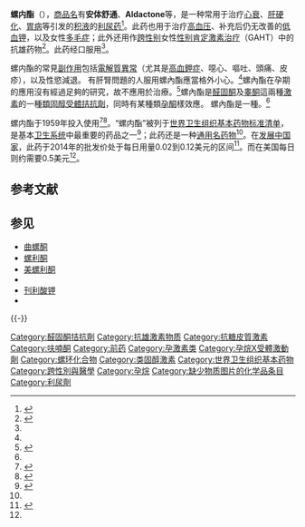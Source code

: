 {{expand English|spironolactone}}

{{medical}}
{{Drugbox
| Watchedfields = changed
| verifiedrevid = 470470172
| drug_name =
| IUPAC_name = 7α-Acetylthio-17α-hydroxy-3-oxopregn-4-ene-21-carboxylic acid γ-lactone
| image = Spironolactone Structural Formula V1.svg
| alt = Skeletal formula of spironolactone
| image2 = Spironolactone 3D ball.png
| alt2 = Ball-and-stick model of the spironolactone molecule
<!--Clinical data-->
| pronounce = {{IPAc-en|s|p|ɪ|ˌ|r|oʊ|n|ə|ˈ|l|æ|k|t|oʊ|n|,_|s|p|aɪ|-|,_|s|p|ə|-|,_|-|ˈ|r|ɒ|-|,_|-|n|oʊ|-}} or {{IPAc-en|ˌ|s|p|aɪ|r|ə|n|oʊ|ˈ|l|æ|k|t|oʊ|n}}<ref name="SpironolactoneMedlinePlus">{{cite web | url = http://www.nlm.nih.gov/medlineplus/druginfo/meds/a682627.html | title = Spironolactone: MedlinePlus Drug Information | work =  | accessdate = 2016-01-20 | archive-date = 2016-07-05 | archive-url = https://web.archive.org/web/20160705111532/https://www.nlm.nih.gov/medlineplus/druginfo/meds/a682627.html | dead-url = no }}</ref>{{refn|{{MerriamWebsterDictionary|Spironolactone}}}}{{refn|{{Dictionary.com|Spironolactone}}}}
| tradename = Aldactone
| Drugs.com = {{drugs.com|monograph|spironolactone}}
| MedlinePlus = a682627
| pregnancy_AU = B3
| pregnancy_US = C
| legal_UK = POM
| legal_US = Rx-only
| routes_of_administration = 口服<ref name=AHFS2015 />
<!--Pharmacokinetic data-->
| bioavailability = 
| protein_bound = 90%+<ref name="Brittain2002">{{cite book | author = Harry G. Brittain | title = Analytical Profiles of Drug Substances and Excipients | url = http://books.google.com/books?id=RMN5zMW64ZEC&pg=PA309 | access-date = 27 May 2012 | date = 26 November 2002 | publisher = Academic Press | isbn = 978-0-12-260829-2 | page = 309 | archive-date = 2020-08-19 | archive-url = https://web.archive.org/web/20200819210410/https://books.google.com/books?id=RMN5zMW64ZEC&pg=PA309 | dead-url = no }}</ref>
| metabolism = [[肝臟|肝臟]] [[细胞色素P450|细胞色素P450]]
| elimination_half-life = 1.3-2 小時
| excretion = [[尿|尿]], [[胆汁|胆汁]]
<!--Identifiers-->
| CAS_number_Ref = {{cascite|correct|??}}
| CAS_number = 52-01-7
| ATC_prefix = C03
| ATC_suffix = DA01
| ATC_supplemental = 
| PubChem = 5833
| IUPHAR_ligand = 2875
| DrugBank_Ref = {{drugbankcite|correct|drugbank}}
| DrugBank = DB00421
| ChemSpiderID_Ref = {{chemspidercite|correct|chemspider}}
| ChemSpiderID = 5628
| UNII_Ref = {{fdacite|correct|FDA}}
| UNII = 27O7W4T232
| KEGG_Ref = {{keggcite|correct|kegg}}
| KEGG = D00443
| ChEBI_Ref = {{ebicite|correct|EBI}}
| ChEBI = 9241
| ChEMBL_Ref = {{ebicite|correct|EBI}}
| ChEMBL = 1393
<!--Chemical data-->
| C=24 | H=32 | O=4 | S=1
| molecular_weight = 416.574 g/mol
| smiles = O=C5O[C@@]4([C@@]3([C@H]([C@@H]2[C@H](SC(=O)C)C/C1=C/C(=O)CC[C@]1(C)[C@H]2CC3)CC4)C)CC5
| StdInChI_Ref = {{stdinchicite|correct|chemspider}}
| StdInChI = 1S/C24H32O4S/c1-14(25)29-19-13-15-12-16(26)4-8-22(15,2)17-5-9-23(3)18(21(17)19)6-10-24(23)11-7-20(27)28-24/h12,17-19,21H,4-11,13H2,1-3H3/t17-,18-,19+,21+,22-,23-,24+/m0/s1
| StdInChIKey_Ref = {{stdinchicite|correct|chemspider}}
| StdInChIKey = LXMSZDCAJNLERA-ZHYRCANASA-N
}}

'''螺内酯'''（{{lang-en|spironolactone}}），[[商品名|商品名]]有'''安体舒通'''、'''Aldactone'''等，是一种常用于治疗[[心衰|心衰]]、[[肝硬化|肝硬化]]、[[胃病|胃病]]等引发的[[积液|积液]]的[[利尿药|利尿药]]<ref name="AHFS2015">{{cite web |title = Spironolactone |url = http://www.drugs.com/monograph/spironolactone.html |publisher = The American Society of Health-System Pharmacists |access-date = 2015-10-24 |archive-date = 2015-11-16 |archive-url = https://web.archive.org/web/20151116054857/http://www.drugs.com/monograph/spironolactone.html |dead-url=no }}</ref>。此药也用于治疗[[高血压|高血压]]、补充后仍无改善的[[低血钾|低血钾]]，以及女性[[多毛症|多毛症]]；此外还用作[[跨性别|跨性别]]女性[[性别肯定激素治疗|性别肯定激素治疗]]（GAHT）中的抗雄药物<ref>{{cite book |last = Maizes |first = Victoria |title = Integrative Women's Health |year = 2015  |isbn = 9780190214807 |page = 746 |edition = 2nd |url = https://books.google.ca/books?id=uveJCgAAQBAJ&pg=PA746 |access-date = 2016-06-05 |archive-date = 2016-03-05 |archive-url = https://web.archive.org/web/20160305050257/https://books.google.ca/books?id=uveJCgAAQBAJ&pg=PA746 |dead-url = no }}</ref>。此药经口服用<ref name="AHFS2015" />。

<!-- 副作用和工作原理 -->
螺内酯的常見[[副作用|副作用]]包括[[電解質異常|電解質異常]]（尤其是[[高血鉀症|高血鉀症]]、噁心、嘔吐、頭痛、皮疹），以及性慾減退。<!-- <ref name=AHFS2015/> -->有肝腎問題的人服用螺內酯應當格外小心。<ref name="AHFS2015" />螺內酯在孕期的應用沒有經過足夠的研究，故不應用於治療{{link-en|孕婦高血壓|high blood pressure of pregnancy}}。<ref>{{cite web|title=Spironolactone Pregnancy and Breastfeeding Warnings|url=http://www.drugs.com/pregnancy/spironolactone.html|access-date=29 November 2015|archive-date=2015-12-02|archive-url=https://web.archive.org/web/20151202081203/http://www.drugs.com/pregnancy/spironolactone.html|dead-url=no}}</ref>螺內酯是[[醛固酮|醛固酮]]及[[睾酮|睾酮]]這兩種[[激素|激素]]的一種[[類固醇|類固醇]][[受體拮抗劑|受體拮抗劑]]，同時有某種類[[孕酮|孕酮]]樣效應。<!-- <ref name="AHFS2015" /> -->螺內酯是一種{{link-en|保鉀利尿藥|potassium-sparing diuretic}}。<ref name="AHFS2015" />

<!-- History, society and culture -->
螺内酯于1959年投入使用<ref name="Wermuth2008">{{cite book | author = Camille Georges Wermuth | title = The Practice of Medicinal Chemistry | url = https://books.google.com/books?id=Qmt1_DQkCpEC&pg=PA34 | access-date = 27 May 2012 | date = 24 July 2008 | publisher = Academic Press | isbn = 978-0-12-374194-3 | page = 34 | archive-date = 2021-04-14 | archive-url = https://web.archive.org/web/20210414083232/https://books.google.com/books?id=Qmt1_DQkCpEC&pg=PA34 | dead-url = no }}</ref><ref name="Sittig1988">{{cite book | author = Marshall Sittig | title = Pharmaceutical Manufacturing Encyclopedia | url = https://books.google.com/books?id=XCsJgUnclbcC&pg=PA1385 | access-date = 27 May 2012 | year = 1988 | publisher = William Andrew | isbn = 978-0-8155-1144-1 | page = 1385 | archive-date = 2020-12-22 | archive-url = https://web.archive.org/web/20201222094147/https://books.google.com/books?id=XCsJgUnclbcC&pg=PA1385 | dead-url = no }}</ref>。“螺内酯”被列于[[世界卫生组织基本药物标准清单|世界卫生组织基本药物标准清单]]，是基本[[卫生系统|卫生系统]]中最重要的药品之一<ref name="WHO19th">{{cite web |title = WHO Model List of Essential Medicines (19th List) |url = http://www.who.int/medicines/publications/essentialmedicines/EML_2015_FINAL_amended_NOV2015.pdf?ua=1 |publisher = World Health Organization |access-date=8 December 2016 |date=April 2015 |archive-date=2016-12-13 |archive-url = https://web.archive.org/web/20161213052708/http://www.who.int/medicines/publications/essentialmedicines/EML_2015_FINAL_amended_NOV2015.pdf?ua=1 |dead-url=no }}</ref>；此药还是一种[[通用名药物|通用名药物]]<ref name="AHFS2015" />。在[[发展中国家|发展中国家]]，此药于2014年的批发价处于每日用量0.02到0.12美元的区间<ref>{{cite web |title = Spironolactone |url = http://erc.msh.org/dmpguide/resultsdetail.cfm?language=english&code=SPI25T&s_year=2014&year=2014&str=25%20mg&desc=Spironolactone&pack=new&frm=TAB-CAP&rte=PO&class_code2=16%2E&supplement=&class_name=%2816%2E%29Diuretics%3Cbr%3E|website=International Drug Price Indicator Guide |access-date = 29 November 2015 }}{{Dead link|date=2018年6月 |bot=InternetArchiveBot |fix-attempted=no }}</ref>。而在美国每日则约需要0.5美元<ref name="AHFS2015" />。

== 参考文献 ==
{{Reflist}}

== 参见 ==
{{Portal|药理学|医学}}
* [[曲螺酮|曲螺酮]]
* [[螺利酮|螺利酮]]
* [[美螺利酮|美螺利酮]]
* {{tsl|en|Finerenone||Finerenone}}
* [[刊利酸钾|刊利酸钾]]
* {{tsl|en|SC-5233||SC-5233}}

{{-}}
{{Diuretics}}
{{Progestogens}}
{{Androgenics}}
{{Progesterone receptor modulators}}
{{Progestogens and antiprogestogens}}

[[Category:醛固酮拮抗劑|Category:醛固酮拮抗劑]]
[[Category:抗雄激素物质|Category:抗雄激素物质]]
[[Category:抗糖皮質激素|Category:抗糖皮質激素]]
[[Category:呋喃酮|Category:呋喃酮]]
[[Category:前药|Category:前药]]
[[Category:孕激素类|Category:孕激素类]]
[[Category:孕烷X受體激動劑|Category:孕烷X受體激動劑]]
[[Category:螺环化合物|Category:螺环化合物]]
[[Category:类固醇激素|Category:类固醇激素]]
[[Category:世界卫生组织基本药物|Category:世界卫生组织基本药物]]
[[Category:跨性別與醫學|Category:跨性別與醫學]]
[[Category:孕烷|Category:孕烷]]
[[Category:缺少物质图片的化学品条目|Category:缺少物质图片的化学品条目]]
[[Category:利尿劑|Category:利尿劑]]